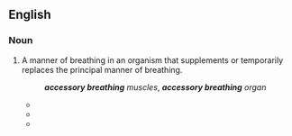 ==English==

===Noun===
{{en-noun|-}}

# A manner of breathing in an organism that supplements or temporarily replaces the principal manner of breathing.
#: '''''accessory breathing''' muscles'', '''''accessory breathing''' organ''
#* {{quote-book|lang=en|title=The nervous system, circulation, and respiration|page=402|author=William Stewart Hoar|coauthors=David J. Randall|year=1970|passage=Figure 15 summarizes his work on the factors controlling breathing in the yarrow, ''Erythrinus'', a teleost which uses its air bladder for '''accessory breathing'''.}}
#* {{quote-book|lang=en|title=Yoga Anatomy|page=13|year=2007|author=Leslie Kaminoff|passage=Considering the degree of muscular tension that '''accessory breathing''' entails, the net payoff in oxygenation makes it a poor energetic investment.}}
#* {{quote-book|lang=en|title=Naturopathic Physical Medicine|page=387|author=Leon Chaitow|coauthors=Joseph Pizzorno, Jr.|year=2008|passage=Reflexively mouth breathing and '''accessory breathing''' are associated}}